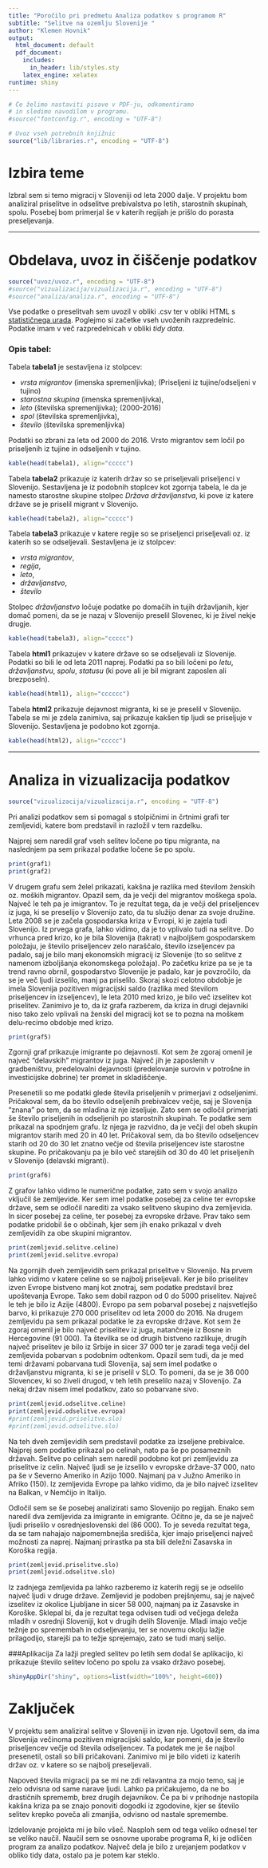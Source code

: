 ```yaml
---
title: "Poročilo pri predmetu Analiza podatkov s programom R"
subtitle: "Selitve na ozemlju Slovenije "
author: "Klemen Hovnik"
output:
  html_document: default
  pdf_document:
    includes:
      in_header: lib/styles.sty
    latex_engine: xelatex
runtime: shiny
---
```


```r
# Če želimo nastaviti pisave v PDF-ju, odkomentiramo
# in sledimo navodilom v programu.
#source("fontconfig.r", encoding = "UTF-8")

# Uvoz vseh potrebnih knjižnic
source("lib/libraries.r", encoding = "UTF-8")

```

# Izbira teme

Izbral sem si temo migracij v Sloveniji od leta 2000 dalje.  V projektu bom analiziral priselitve in odselitve prebivalstva po letih, starostnih skupinah, spolu. Posebej bom primerjal še v katerih regijah je prišlo do porasta preseljevanja.


***

# Obdelava, uvoz in čiščenje podatkov

```r
source("uvoz/uvoz.r", encoding = "UTF-8")
#source("vizualizacija/vizualizacija.r", encoding = "UTF-8")
#source("analiza/analiza.r", encoding = "UTF-8")
```

Vse podatke o preselitvah sem uvozil v obliki .csv ter v obliki HTML s [statističnega urada](http://pxweb.stat.si/pxweb/Database/Dem_soc/Dem_soc.asp). Poglejmo si začetke vseh uvoženih razpredelnic.
Podatke imam v več razpredelnicah v obliki *tidy data*.

### Opis tabel:
Tabela **tabela1** je sestavljena iz stolpcev:

* *vrsta migrantov* (imenska spremenljivka); (Priseljeni iz tujine/odseljeni v tujino)
* *starostna skupina* (imenska spremenljivka),
* *leto* (številska spremenljivka); (2000-2016) 
* *spol* (številska spremenljivka),
* *število* (številska spremenljivka)

Podatki so zbrani za leta od 2000 do 2016. Vrsto migrantov sem ločil po priseljenih iz tujine in odseljenih v tujino. 

```r
kable(head(tabela1), align="ccccc")
```

Tabela **tabela2** prikazuje iz katerih držav so se priseljevali priseljenci v Slovenijo. Sestavljena je iz podobnih stoplcev kot zgornja tabela, le da je namesto starostne skupine stolpec *Država državljanstva*, ki pove iz katere države se je priselil migrant v Slovenijo.

```r
kable(head(tabela2), align="ccccc")
```

Tabela **tabela3** prikazuje v katere regije so se priseljenci priseljevali oz. iz katerih so se odseljevali. Sestavljena je iz stolpcev:

* *vrsta migrantov*,
* *regija*,
* *leto*,
* *državljanstvo*,
* *število* 

Stolpec *državljanstvo* ločuje podatke po domačih in tujih državljanih, kjer domač pomeni, da se je nazaj v Slovenijo preselil Slovenec, ki je živel nekje drugje.
```r
kable(head(tabela3), align="ccccc")
```

Tabela **html1** prikazujev v katere države so se odseljevali iz Slovenije. Podatki so bili le od leta 2011 naprej. Podatki pa so bili ločeni po *letu*, *državljanstvu*, *spolu*, *statusu* (ki pove ali je bil migrant zaposlen ali brezposeln).
```r
kable(head(html1), align="cccccc")
```

Tabela **html2** prikazuje dejavnost migranta, ki se je preselil v Slovenijo. Tabela se mi je zdela zanimiva, saj prikazuje kakšen tip ljudi se priseljuje v Slovenijo. Sestavljena je podobno kot zgornja.

```r
kable(head(html2), align="ccccc")
```

***

# Analiza in vizualizacija podatkov

```r
source("vizualizacija/vizualizacija.r", encoding = "UTF-8")
```


Pri analizi podatkov sem si pomagal s stolpičnimi in črtnimi grafi ter zemljevidi, katere bom predstavil in razložil v tem razdelku.


Najprej sem naredil graf vseh selitev ločene po tipu migranta, na naslednjem pa sem prikazal podatke ločene še po spolu.


```r
print(graf1)
print(graf2)

```


V drugem grafu sem želel prikazati, kakšna je razlika med številom ženskih oz. moških migrantov. Opazil sem, da je večji del migrantov moškega spola. Največ le teh pa je imigrantov. To je rezultat tega, da je večji del priseljencev iz juga, ki se preselijo v Slovenijo zato, da tu služijo denar za svoje družine.
Leta 2008 se je začela gospodarska kriza v Evropi, ki je zajela tudi Slovenijo. Iz prvega grafa, lahko vidimo, da je to vplivalo tudi na selitve. Do vrhunca pred krizo, ko je bila Slovenija (takrat) v najboljšem gospodarskem položaju, je število priseljencev zelo naraščalo, število izseljencev pa padalo, saj je bilo manj ekonomskih migracij iz Slovenije (to so selitve z namenom izboljšanja ekonomskega položaja). Po začetku krize pa se je ta trend ravno obrnil, gospodarstvo Slovenije je padalo, kar je povzročilo, da se je več ljudi izselilo, manj pa priselilo. 
Skoraj skozi celotno obdobje je imela Slovenija pozitiven migracijski saldo (razlika med številom priseljencev in izseljencev), le leta 2010 med krizo, je bilo več izselitev kot priselitev.
Zanimivo je to, da iz grafa razberem, da kriza in drugi dejavniki niso tako zelo vplivali na ženski del migracij kot se to pozna na moškem delu-recimo obdobje med krizo.


```r
print(graf5)
```

Zgornji graf prikazuje imigrante po dejavnosti. Kot sem že zgoraj omenil je največ "delavskih" migrantov iz juga. Največ jih je zaposlenih v gradbeništvu, predelovalni dejavnosti (predelovanje surovin v potrošne in investicijske dobrine) ter promet in skladiščenje. 

Presenetili so me podatki glede števila priseljenih v primerjavi z odseljenimi. Pričakoval sem, da bo število odseljenih prebivalcev večje, saj je Slovenija "znana" po tem, da se mladina iz nje izseljuje. Zato sem se odločil primerjati še število priseljenih in odseljenih po starostnih skupinah. Te podatke sem prikazal na spodnjem grafu. Iz njega je razvidno, da je večji del obeh skupin migrantov starih med 20 in 40 let. Pričakoval sem, da  bo število odseljencev starih od 20 do 30 let znatno večje od števila priseljencev iste starostne skupine. Po pričakovanju pa je bilo več starejših od 30 do 40 let priseljenih v Slovenijo (delavski migranti).
```r
print(graf6)
```


Z grafov lahko vidimo le numerične podatke, zato sem v svojo analizo vključil še zemljevide. Ker sem imel podatke posebej za celine ter evropske države, sem se odločil narediti za vsako selitveno skupino dva zemljevida. In sicer posebej za celine, ter posebej za evropske države. Prav tako sem podatke pridobil še o občinah, kjer sem jih enako prikazal v dveh zemljevidih za obe skupini migrantov. 


```r
print(zemljevid.selitve.celine)
print(zemljevid.selitve.evropa)
```
Na zgornjih dveh zemljevidih sem prikazal priselitve v Slovenijo. Na prvem lahko vidimo v katere celine so se najbolj priseljevali. Ker je bilo priselitev izven Evrope bistveno manj kot znotraj, sem podatke predstavil brez upoštevanja Evrope. Tako sem dobil razpon od 0 do 5000 priselitev. Največ le teh je bilo iz Azije (4800). Evropo pa sem pobarval posebej z najsvetlejšo barvo, ki prikazuje 270 000 priselitev od leta 2000 do 2016.
Na drugem zemljevidu pa sem prikazal podatke le za evropske države. Kot sem že zgoraj omenil je bilo največ priselitev iz juga, natančneje iz Bosne in Hercegovine (91 000). Ta številka se od drugih bistveno razlikuje, drugih največ priselitev je bilo iz Srbije in sicer 37 000 ter je zaradi tega večji del zemljevida pobarvan s podobnim odtenkom. Opazil sem tudi, da je med temi državami pobarvana tudi Slovenija, saj sem imel podatke o državljanstvu migranta, ki se je priselil v SLO. To pomeni, da se je 36 000 Slovencev, ki so živeli drugod, v teh letih preselilo nazaj v Slovenijo.
Za nekaj držav nisem imel podatkov, zato so pobarvane sivo.

```r
print(zemljevid.odselitve.celine)
print(zemljevid.odselitve.evropa)
#print(zemljevid.priselitve.slo)
#print(zemljevid.odselitve.slo)
```
Na teh dveh zemljevidih sem predstavil podatke za izseljene prebivalce. Najprej sem podatke prikazal po celinah, nato pa še po posameznih državah. 
Selitve po celinah sem naredil podobno kot pri zemljevidu za priselitve iz celin. Največ ljudi se je izselilo v evropske države-37 000, nato pa še v Severno Ameriko in Azijo 1000. Najmanj pa v Južno Ameriko in Afriko (150).
Iz zemljevida Evrope pa lahko vidimo, da je bilo največ izselitev na Balkan, v Nemčijo in Italijo.

Odločil sem se še posebej analizirati samo Slovenijo po regijah. Enako sem naredil dva zemljevida za imigrante in emigrante. 
Očitno je, da se je največ ljudi priselilo v osrednjeslovenski del (86 000). To je seveda rezultat tega, da se tam nahajajo najpomembnejša središča, kjer imajo priseljenci največ možnosti za naprej. Najmanj prirastka pa sta bili deležni Zasavska in Koroška regija.
```r
print(zemljevid.priselitve.slo)
print(zemljevid.odselitve.slo)
```

Iz zadnjega zemljevida pa lahko razberemo iz katerih regij se je odselilo največ ljudi v druge države. Zemljevid je podoben prejšnjemu, saj je največ izselitev iz okolice Ljubljane in sicer 58 000, najmanj pa iz Zasavske in Koroške. Sklepal bi, da je rezultat tega odvisen tudi od večjega deleža mladih v osrednji Sloveniji, kot v drugih delih Slovenije. Mladi imajo večje težnje po spremembah in odseljevanju, ter se novemu okolju lažje prilagodijo, starejši pa to težje sprejemajo, zato se tudi manj selijo.

###Aplikacija
Za lažji pregled selitev po letih sem dodal še aplikacijo, ki prikazuje število selitev ločeno po spolu za vsako državo posebej.

```r
shinyAppDir("shiny", options=list(width="100%", height=600))
```



# Zaključek

V projektu sem analiziral selitve v Sloveniji in izven nje. Ugotovil sem, da ima Slovenija večinoma pozitiven migracijski saldo, kar pomeni, da je število priseljencev večje od števila odseljencev. Ta podatek me je še najbol presenetil, ostali so bili pričakovani. Zanimivo mi je bilo videti iz katerih držav oz. v katere so se najbolj preseljevali.

Napoved števila migracij pa se mi ne zdi relavantna za mojo temo, saj je zelo odvisna od same narave ljudi. Lahko pa pričakujemo, da ne bo drastičnih sprememb, brez drugih dejavnikov. Če pa bi v prihodnje nastopila kakšna kriza pa se znajo ponoviti dogodki iz zgodovine, kjer se število selitev krepko poveča ali zmanjša, odvisno od nastale spremembe. 

Izdelovanje projekta mi je bilo všeč. Nasploh sem od tega veliko odnesel ter se veliko naučil. Naučil sem se osnovne uporabe programa R, ki je odličen program za analizo podatkov. Največ dela je bilo z urejanjem podatkov v obliko tidy data, ostalo pa je potem kar steklo.

